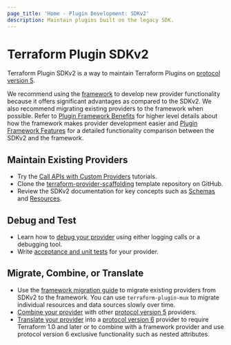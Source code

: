 ```yaml
---
page_title: 'Home - Plugin Development: SDKv2'
description: Maintain plugins built on the legacy SDK.
---
```


# Terraform Plugin SDKv2

Terraform Plugin SDKv2 is a way to maintain Terraform Plugins on [protocol version 5](/plugin/terraform-plugin-protocol#protocol-version-5).

We recommend using the [framework](/plugin/framework) to develop new provider functionality because it offers significant advantages as compared to the SDKv2. We also recommend migrating existing providers to the framework when possible. Refer to [Plugin Framework Benefits](/plugin/framework-benefits) for higher level details about how the framework makes provider development easier and [Plugin Framework Features](/plugin/framework/migrating/benefits) for a detailed functionality comparison between the SDKv2 and the framework.

## Maintain Existing Providers

- Try the [Call APIs with Custom Providers](https://developer.hashicorp.com/terraform/tutorials/providers) tutorials.
- Clone the [terraform-provider-scaffolding](https://github.com/hashicorp/terraform-provider-scaffolding) template repository on GitHub.
- Review the SDKv2 documentation for key concepts such as [Schemas](/plugin/sdkv2/schemas) and [Resources](/plugin/sdkv2/resources). 

## Debug and Test

- Learn how to [debug your provider](/plugin/sdkv2/debugging) using either logging calls or a debugging tool.
- Write [acceptance and unit tests](/plugin/sdkv2/testing) for your provider.

## Migrate, Combine, or Translate

- Use the [framework migration guide](/plugin/framework/migrating) to migrate existing providers from SDKv2 to the framework. You can use `terraform-plugin-mux` to migrate individual resources and data sources slowly over time.
- [Combine your provider](/plugin/mux/combining-protocol-version-5-providers) with other [protocol version 5](/plugin/terraform-plugin-protocol#protocol-version-5) providers.
- [Translate your provider](/plugin/mux/translating-protocol-version-5-to-6) into a [protocol version 6](/plugin/terraform-plugin-protocol#protocol-version-6) provider to require Terraform 1.0 and later or to combine with a framework provider and use protocol version 6 exclusive functionality such as nested attributes.
